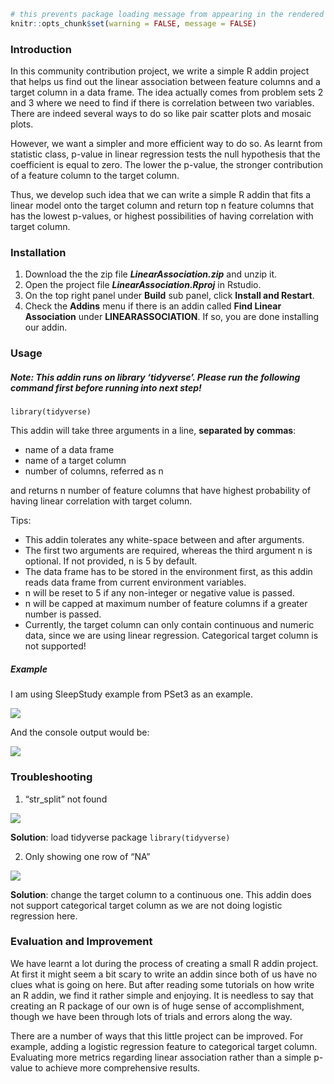 
```r
# this prevents package loading message from appearing in the rendered version of your problem set
knitr::opts_chunk$set(warning = FALSE, message = FALSE)
```

### Introduction

In this community contribution project, we write a simple R addin project that helps us find out the linear association between feature columns and a target column in a data frame. The idea actually comes from problem sets 2 and 3 where we need to find if there is correlation between two variables. There are indeed several ways to do so like pair scatter plots and mosaic plots.

However, we want a simpler and more efficient way to do so. As learnt from statistic class, p-value in linear regression tests the null hypothesis that the coefficient is equal to zero. The lower the p-value, the stronger contribution of a feature column to the target column. 

Thus, we develop such idea that we can write a simple R addin that fits a linear model onto the target column and return top n feature columns that has the lowest p-values, or highest possibilities of having correlation with target column.


### Installation 

1. Download the the zip file ***LinearAssociation.zip*** and unzip it. 
2. Open the project file ***LinearAssociation.Rproj*** in Rstudio.
3. On the top right panel under **Build**  sub panel, click **Install and Restart**.
4. Check the **Addins** menu if there is an addin called **Find Linear Association** under **LINEARASSOCIATION**. If so, you are done installing our addin.

### Usage

##### Note: This addin runs on library 'tidyverse'. Please run the following command first before running into next step!
`library(tidyverse)`


This addin will take three arguments in a line, **separated by commas**: 

* name of a data frame
* name of a target column
* number of columns, referred as n

and returns n number of feature columns that have highest probability of having linear correlation with target column.

Tips:

* This addin tolerates any white-space between and after arguments.
* The first two arguments are required, whereas the third argument n is optional. If not provided, n is 5 by default.
* The data frame has to be stored in the environment first, as this addin reads data frame from current environment variables. 
* n will be reset to 5 if any non-integer or negative value is passed.
* n will be capped at maximum number of feature columns if a greater number is passed.
* Currently, the target column can only contain continuous and numeric data, since we are using linear regression. Categorical target column is not supported!

##### Example
I am using SleepStudy example from PSet3 as an example. 

![](resources/Linear_Association/Linear_Association_example.jpg)

And the console output would be:

![](resources/Linear_Association/Linear_Association_console_output.jpg)

### Troubleshooting
1. "str_split" not found 

![](resources/Linear_Association/Linear_Association_error1.jpg)

**Solution**: load tidyverse package
`library(tidyverse)`

2. Only showing one row of "NA"

![](resources/Linear_Association/Linear_Association_error2.jpg)

**Solution**: change the target column to a continuous one. This addin does not support categorical target column as we are not doing logistic regression here. 

### Evaluation and Improvement

We have learnt a lot during the process of creating a small R addin project. At first it might seem a bit scary to write an addin since both of us have no clues what is going on here. But after reading some tutorials on how write an R addin, we find it rather simple and enjoying. It is needless to say that creating an R package of our own is of huge sense of accomplishment, though we have been through lots of trials and errors along the way. 

There are a number of ways that this little project can be improved. For example, adding a logistic regression feature to categorical target column. Evaluating more metrics regarding linear association rather than a simple p-value to achieve more comprehensive results. 
